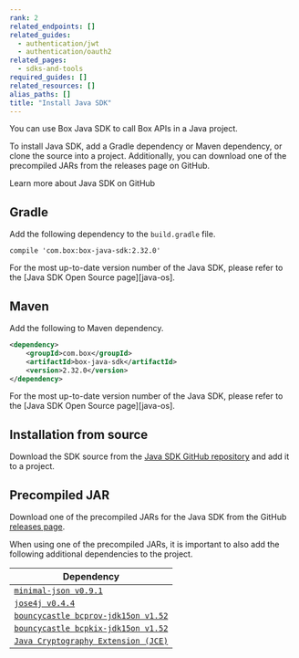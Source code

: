 ```yaml
---
rank: 2
related_endpoints: []
related_guides:
  - authentication/jwt
  - authentication/oauth2
related_pages:
  - sdks-and-tools
required_guides: []
related_resources: []
alias_paths: []
title: "Install Java SDK"
---
```

You can use Box Java SDK to call Box APIs in a Java
project.

To install Java SDK, add a Gradle dependency or Maven dependency, or
clone the source into a project. Additionally, you can download one of the precompiled JARs from the releases page on GitHub.

<CTA to="https://github.com/box/box-java-sdk">
  Learn more about Java SDK on GitHub
</CTA>

## Gradle

Add the following dependency to the `build.gradle` file.

```shell
compile 'com.box:box-java-sdk:2.32.0'
```

<Message>
  For the most up-to-date version number of the Java SDK, please refer to the
  [Java SDK Open Source page][java-os].
</Message>

## Maven

Add the following to Maven dependency.

```xml
<dependency>
    <groupId>com.box</groupId>
    <artifactId>box-java-sdk</artifactId>
    <version>2.32.0</version>
</dependency>
```

<Message>
  For the most up-to-date version number of the Java SDK, please refer to the
  [Java SDK Open Source page][java-os].
</Message>

## Installation from source

Download the SDK source from the [Java SDK GitHub repository][java-sdk-src] and
add it to a project.

## Precompiled JAR

Download one of the precompiled JARs for the Java SDK from the GitHub [releases
page][java-sdk-releases].

When using one of the precompiled JARs, it is important to also add the
following additional dependencies to the project.

| Dependency                                               |
| -------------------------------------------------------- |
| [`minimal-json v0.9.1`][dependency-min-json]             |
| [`jose4j v0.4.4`][dependency-jose]                       |
| [`bouncycastle bcprov-jdk15on v1.52`][dependency-bcprov] |
| [`bouncycastle bcpkix-jdk15on v1.52`][dependency-bcpkix] |
| [`Java Cryptography Extension (JCE)`][dependency-crypto] |

[npm]: https://www.npmjs.com/
[java-os]: http://opensource.box.com/box-java-sdk/
[java-sdk-src]: https://github.com/box/box-java-sdk/tree/master/src/main/java/com/box/sdk
[java-sdk-releases]: https://github.com/box/box-java-sdk/releases
[dependency-min-json]: https://github.com/ralfstx/minimal-json
[dependency-jose]: https://bitbucket.org/b_c/jose4j/wiki/Home
[dependency-bcprov]: http://mvnrepository.com/artifact/org.bouncycastle/bcprov-jdk15on
[dependency-bcpkix]: http://mvnrepository.com/artifact/org.bouncycastle/bcpkix-jdk15on
[dependency-crypto]: http://www.oracle.com/technetwork/java/javase/downloads/jce-7-download-432124.html
